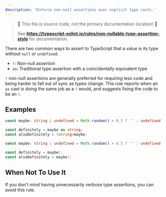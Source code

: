 ---
description: 'Enforce non-null assertions over explicit type casts.'
---


> 🛑 This file is source code, not the primary documentation location! 🛑
>
> See **https://typescript-eslint.io/rules/non-nullable-type-assertion-style** for documentation.

There are two common ways to assert to TypeScript that a value is its type without `null` or `undefined`:

- `!`: Non-null assertion
- `as`: Traditional type assertion with a coincidentally equivalent type

`!` non-null assertions are generally preferred for requiring less code and being harder to fall out of sync as types change.
This rule reports when an `as` cast is doing the same job as a `!` would, and suggests fixing the code to be an `!`.

## Examples

<Tabs>
<TabItem value="❌ Incorrect">

```ts
const maybe: string | undefined = Math.random() > 0.5 ? '' : undefined;

const definitely = maybe as string;
const alsoDefinitely = <string>maybe;
```

</TabItem>
<TabItem value="✅ Correct">

```ts
const maybe: string | undefined = Math.random() > 0.5 ? '' : undefined;

const definitely = maybe!;
const alsoDefinitely = maybe!;
```

</TabItem>
</Tabs>

## When Not To Use It

If you don't mind having unnecessarily verbose type assertions, you can avoid this rule.
